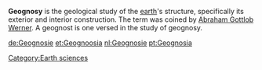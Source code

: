 {{unreferenced|date=June 2006}}
{{wiktionary}}
'''Geognosy''' is the geological study of the [[earth]]'s structure, specifically its exterior and interior construction. The term was coined by [[Abraham Gottlob Werner]]. A geognost is one versed in the study of geognosy.

[[Category:Earth sciences]]

{{geology-stub}}

[[de:Geognosie]]
[[et:Geognoosia]]
[[nl:Geognosie]]
[[pt:Geognosia]]